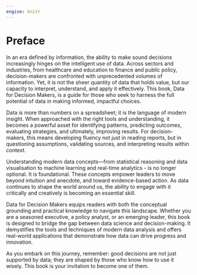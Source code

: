 ```yaml
---
engine: knitr
---
```


# Preface {.unnumbered}

In an era defined by information, the ability to make sound decisions increasingly hinges on the intelligent use of data. Across sectors and industries, from healthcare and education to finance and public policy, decision-makers are confronted with unprecedented volumes of information. Yet, it is not the sheer quantity of data that holds value, but our capacity to interpret, understand, and apply it effectively. This book, Data for Decision Makers, is a guide for those who seek to harness the full potential of data in making informed, impactful choices.

Data is more than numbers on a spreadsheet; it is the language of modern insight. When approached with the right tools and understanding, it becomes a powerful asset for identifying patterns, predicting outcomes, evaluating strategies, and ultimately, improving results. For decision-makers, this means developing fluency not just in reading reports, but in questioning assumptions, validating sources, and interpreting results within context.

Understanding modern data concepts—from statistical reasoning and data visualisation to machine learning and real-time analytics - is no longer optional. It is foundational. These concepts empower leaders to move beyond intuition and anecdote, and toward evidence-based action. As data continues to shape the world around us, the ability to engage with it critically and creatively is becoming an essential skill.

Data for Decision Makers equips readers with both the conceptual grounding and practical knowledge to navigate this landscape. Whether you are a seasoned executive, a policy analyst, or an emerging leader, this book is designed to bridge the gap between data science and decision-making. It demystifies the tools and techniques of modern data analysis and offers real-world applications that demonstrate how data can drive progress and innovation.

As you embark on this journey, remember: good decisions are not just supported by data; they are shaped by those who know how to use it wisely. This book is your invitation to become one of them.